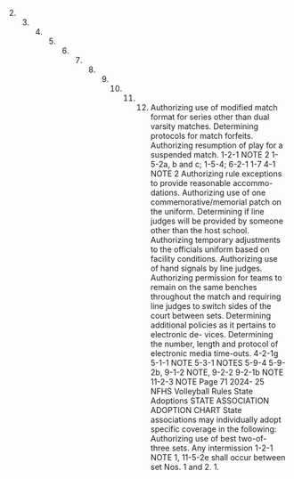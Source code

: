 2. 3. 4. 5. 6. 7. 8. 9. 10. 11. 12. Authorizing use of modified match format for series other than dual varsity matches. Determining protocols for match forfeits. Authorizing resumption of play for a suspended match. 1-2-1 NOTE 2 1-5-2a, b and c; 1-5-4; 6-2-1 1-7 4-1 NOTE 2 Authorizing rule exceptions to provide reasonable accommo- dations. Authorizing use of one commemorative/memorial patch on the uniform. Determining if line judges will be provided by someone other than the host school. Authorizing temporary adjustments to the officials uniform based on facility conditions. Authorizing use of hand signals by line judges. Authorizing permission for teams to remain on the same benches throughout the match and requiring line judges to switch sides of the court between sets. Determining additional policies as it pertains to electronic de- vices. Determining the number, length and protocol of electronic media time-outs. 4-2-1g 5-1-1 NOTE 5-3-1 NOTES 5-9-4 5-9-2b, 9-1-2 NOTE, 9-2-2 9-2-1b NOTE 11-2-3 NOTE Page 71 2024- 25 NFHS Volleyball Rules State Adoptions STATE ASSOCIATION ADOPTION CHART State associations may individually adopt specific coverage in the following: Authorizing use of best two-of-three sets. Any intermission 1-2-1 NOTE 1, 11-5-2e shall occur between set Nos. 1 and 2. 1.